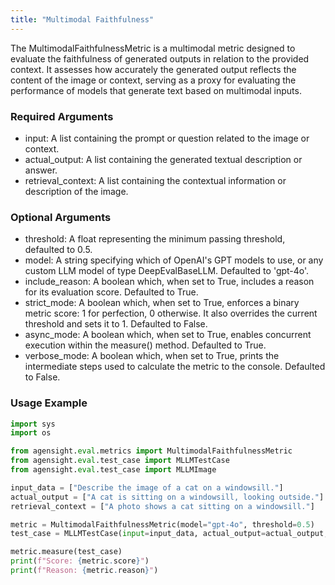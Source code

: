 ```yaml
---
title: "Multimodal Faithfulness"
---
```


The MultimodalFaithfulnessMetric is a multimodal metric designed to evaluate the faithfulness of generated outputs in relation to the provided context. It assesses how accurately the generated output reflects the content of the image or context, serving as a proxy for evaluating the performance of models that generate text based on multimodal inputs.

### **Required Arguments**

- input: A list containing the prompt or question related to the image or context.
- actual_output: A list containing the generated textual description or answer.
- retrieval_context: A list containing the contextual information or description of the image.

### **Optional Arguments**

- threshold: A float representing the minimum passing threshold, defaulted to 0.5.
- model: A string specifying which of OpenAI's GPT models to use, or any custom LLM model of type DeepEvalBaseLLM. Defaulted to 'gpt-4o'.
- include_reason: A boolean which, when set to True, includes a reason for its evaluation score. Defaulted to True.
- strict_mode: A boolean which, when set to True, enforces a binary metric score: 1 for perfection, 0 otherwise. It also overrides the current threshold and sets it to 1. Defaulted to False.
- async_mode: A boolean which, when set to True, enables concurrent execution within the measure() method. Defaulted to True.
- verbose_mode: A boolean which, when set to True, prints the intermediate steps used to calculate the metric to the console. Defaulted to False.

### **Usage Example**

```python
import sys
import os

from agensight.eval.metrics import MultimodalFaithfulnessMetric
from agensight.eval.test_case import MLLMTestCase
from agensight.eval.test_case import MLLMImage

input_data = ["Describe the image of a cat on a windowsill."]
actual_output = ["A cat is sitting on a windowsill, looking outside."]
retrieval_context = ["A photo shows a cat sitting on a windowsill."]

metric = MultimodalFaithfulnessMetric(model="gpt-4o", threshold=0.5)
test_case = MLLMTestCase(input=input_data, actual_output=actual_output, retrieval_context=retrieval_context)

metric.measure(test_case)
print(f"Score: {metric.score}")
print(f"Reason: {metric.reason}") 
```